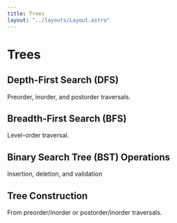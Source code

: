 ```yaml
---
title: Trees
layout: "../layouts/Layout.astro"
---
```


# Trees

## Depth-First Search (DFS)

Preorder, inorder, and postorder traversals.

## Breadth-First Search (BFS)

Level-order traversal.

## Binary Search Tree (BST) Operations

Insertion, deletion, and validation

## Tree Construction

From preorder/inorder or postorder/inorder traversals.
